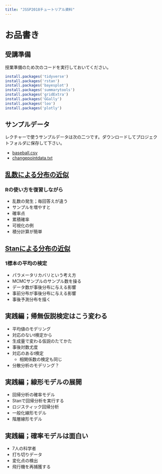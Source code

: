 ```yaml
---
title: "JSSP2018チュートリアル資料"
---
```


# お品書き

## 受講準備

授業準備のため次のコードを実行しておいてください。

```r
install.packages('tidyverse')
install.packages('rstan')
install.packages('bayesplot')
install.packages('summarytools')
install.packages('gridExtra')
install.packages('GGally')
install.packages('loo')
install.packages('plotly')
```

## サンプルデータ

レクチャーで使うサンプルデータは次の二つです。ダウンロードしてプロジェクトフォルダに保存して下さい。

 + [baseball.csv](baseball.csv)
 + [changepointdata.txt](changepointdata.txt)

## [乱数による分布の近似](jssp01.html)

### Rの使い方を復習しながら

  + 乱数の発生；毎回答えが違う
  + サンプルを増やすと
  + 確率点
  + 累積確率
  + 可視化の例
  + 積分計算が簡単

## [Stanによる分布の近似](jssp02.html)

### 1標本の平均の検定

 + パラメータリカバリという考え方
 + MCMCサンプルのサンプル数を操る
 + データ数が事後分布に与える影響
 + 事前分布が事後分布に与える影響
 + 事後予測分布を描く

## 実践編；帰無仮説検定はこう変わる

 + 平均値のモデリング
 + 対応のないt検定から
 + 生成量で変わる仮説のたてかた
 + 事後対数尤度
 + 対応のあるt検定
   + 相関係数の検定も同じ
 + 分散分析のモデリング？

## 実践編；線形モデルの展開

 + 回帰分析の確率モデル
 + Stanで回帰分析を実行する
 + ロジスティック回帰分析
 + 一般化線形モデル
 + 階層線形モデル

## 実践編；確率モデルは面白い

 + 7人の科学者
 + 打ち切りデータ
 + 変化点の検出
 + 飛行機を再捕獲する

